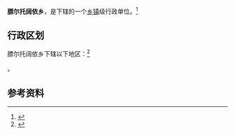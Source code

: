 {{中国乡级行政区|65/30/24/202/000}}

'''膘尔托阔依乡'''，是{{PRC admin/fullname|65/30/24/202/000|3}}下辖的一个[[乡镇|乡镇]]级行政单位。<ref>{{PRC admin/ref sgc|{{PRC admin/parent|65/30/24/202/000}}}}</ref>

== 行政区划 ==

膘尔托阔依乡下辖以下地区：<ref>{{PRC admin/ref sgc|65/30/24/202/000}}</ref>

{{PRC admin/children|65/30/24/202/000}}。

== 参考资料 ==

{{reflist}}

{{行政区划小作品}}
{{PRC admin/navcat|65/30/24/202/000}}